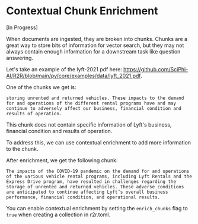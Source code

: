 # Contextual Chunk Enrichment

[In Progress]

When documents are ingested, they are broken into chunks. Chunks are a great way to store bits of information for vector search, but they may not always contain enough information for a downstream task like question answering.

Let's take an example of the lyft-2021 pdf here: https://github.com/SciPhi-AI/R2R/blob/main/py/core/examples/data/lyft_2021.pdf.

One of the chunks we get is:

```
storing unrented and returned vehicles. These impacts to the demand for and operations of the different rental programs have and may continue to adversely affect our business, financial condition and results of operation.
```

This chunk does not contain specific information of Lyft's business, financial condition and results of operation.

To address this, we can use contextual enrichment to add more information to the chunk.

After enrichment, we get the following chunk:

```
The impacts of the COVID-19 pandemic on the demand for and operations of the various vehicle rental programs, including Lyft Rentals and the Express Drive program, have resulted in challenges regarding the storage of unrented and returned vehicles. These adverse conditions are anticipated to continue affecting Lyft’s overall business performance, financial condition, and operational results.
```

You can enable contextual enrichment by setting the `enrich_chunks` flag to `true` when creating a collection in r2r.toml.

